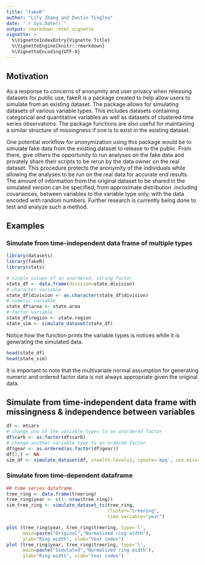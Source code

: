 ```yaml
---
title: "fakeR"
author: "Lily Zhang and Dustin Tingley"
date: "`r Sys.Date()`"
output: rmarkdown::html_vignette
vignette: >
  %\VignetteIndexEntry{Vignette Title}
  %\VignetteEngine{knitr::rmarkdown}
  %\VignetteEncoding{UTF-8}
---
```


## Motivation 
As a response to concerns of anonymity and user privacy when releasing datasets for public use, fakeR is a package created to help allow users to simulate from an existing dataset. The package allows for simulating datasets of various variable types. This includes datasets containing categorical and quantitative variables as well as datasets of clustered time series observations. The package functions are also useful for maintaining a similar structure of missingness if one is to exist in the existing dataset. 

One potential workflow for anonymization using this package would be to simulate fake data from the existing dataset to release to the public. From there, give others the opportunity to run analyses on the fake data and privately share their scripts to be rerun by the data owner on the real dataset. This procedure protects the anonymity of the individuals while allowing the analyses to be run on the real data for accurate end results. The amount of information from the original dataset to be shared in the simulated version can be specified, from approximate distribution .including covariances, between variables to the variable type only, with the data encoded with random numbers. Further research is currently being done to test and analyze such a method.

## Examples
### Simulate from time-independent data frame of multiple types
```r
library(datasets)
library(fakeR)
library(stats)
```
```r
# single column of an unordered, string factor
state_df <- data.frame(division=state.division)
# character variable
state_df$division <- as.character(state_df$division)
# numeric variable
state_df$area <- state.area
# factor variable
state_df$region <- state.region
state_sim <- simulate_dataset(state_df)
```
Notice how the function prints the variable types is notices while it is generating the simulated data.
```r
head(state_df)
head(state_sim)
```
It is important to note that the multivariate normal assumption for generating numeric and ordered factor data is not always appropriate given the original data. 

## Simulate from time-independent data frame with missingness & independence between variables
```r
df <- mtcars
# change one of the variable types to an unordered factor
df$carb <- as.factor(df$carb)
# change another variable type to an ordered factor
df$gear <- as.ordered(as.factor(df$gear))
df[2,] <- NA
sim_df <- simulate_dataset(df, stealth.level=2, ignore='mpg', use.miss=TRUE)
```

### Simulate from time-dependent dataframe
```r
## time series dataframe
tree_ring <- data.frame(treering)
tree_ring$year <- c(1: nrow(tree_ring))
sim_tree_ring <- simulate_dataset_ts(tree_ring, 
                                     cluster="treering", 
                                     time.variable="year")
```
```r
plot (tree_ring$year, tree_ring$treering, type='l', 
      main=paste("Original","Normalized ring width"),
      ylab="Ring width", xlab="Year index")
plot (tree_ring$year, tree_ring$treering, type='l', 
      main=paste("Simulated","Normalized ring width"),
      ylab="Ring width", xlab="Year index")  
```
